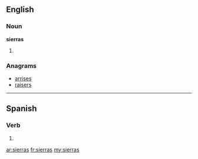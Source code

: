 ==English==

===Noun===
'''sierras'''

# {{plural of|[[sierra]]}}

===Anagrams===
* [[arrises#English|arrises]]
* [[raisers#English|raisers]]

----

==Spanish==

===Verb===
{{es-verb-form|serrar}}

# {{es-verb form of|ending=ar|mood=indicative|tense=present|pers=2|formal=no|number=singular|[[serrar]]}}

[[ar:sierras]]
[[fr:sierras]]
[[my:sierras]]